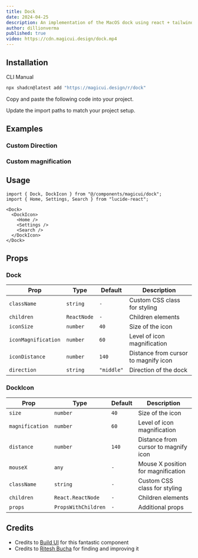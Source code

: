 ```yaml
---
title: Dock
date: 2024-04-25
description: An implementation of the MacOS dock using react + tailwindcss + framer motion
author: dillionverma
published: true
video: https://cdn.magicui.design/dock.mp4
---
```


<ComponentPreview name="dock-demo" />

## Installation

<Tabs defaultValue="cli">

<TabsList>
  <TabsTrigger value="cli">CLI</TabsTrigger>
  <TabsTrigger value="manual">Manual</TabsTrigger>
</TabsList>
<TabsContent value="cli">

```bash
npx shadcn@latest add "https://magicui.design/r/dock"
```

</TabsContent>

<TabsContent value="manual">

<Steps>

<Step>Copy and paste the following code into your project.</Step>

<ComponentSource name="dock" />

<Step>Update the import paths to match your project setup.</Step>

</Steps>

</TabsContent>

</Tabs>

## Examples

### Custom Direction

<ComponentPreview name="dock-demo-2" />

### Custom magnification

<ComponentPreview name="dock-demo-3" />

## Usage

```tsx
import { Dock, DockIcon } from "@/components/magicui/dock";
import { Home, Settings, Search } from "lucide-react";
```

```tsx
<Dock>
  <DockIcon>
    <Home />
    <Settings />
    <Search />
  </DockIcon>
</Dock>
```

## Props

### Dock

| Prop                | Type        | Default    | Description                          |
| ------------------- | ----------- | ---------- | ------------------------------------ |
| `className`         | `string`    | `-`        | Custom CSS class for styling         |
| `children`          | `ReactNode` | `-`        | Children elements                    |
| `iconSize`          | `number`    | `40`       | Size of the icon                     |
| `iconMagnification` | `number`    | `60`       | Level of icon magnification          |
| `iconDistance`      | `number`    | `140`      | Distance from cursor to magnify icon |
| `direction`         | `string`    | `"middle"` | Direction of the dock                |

### DockIcon

| Prop            | Type                | Default | Description                          |
| --------------- | ------------------- | ------- | ------------------------------------ |
| `size`          | `number`            | `40`    | Size of the icon                     |
| `magnification` | `number`            | `60`    | Level of icon magnification          |
| `distance`      | `number`            | `140`   | Distance from cursor to magnify icon |
| `mouseX`        | `any`               | `-`     | Mouse X position for magnification   |
| `className`     | `string`            | `-`     | Custom CSS class for styling         |
| `children`      | `React.ReactNode`   | `-`     | Children elements                    |
| `props`         | `PropsWithChildren` | `-`     | Additional props                     |

## Credits

- Credits to [Build UI](https://buildui.com/recipes/magnified-dock) for this fantastic component
- Credits to [Ritesh Bucha](https://twitter.com/bucha_ritesh) for finding and improving it
